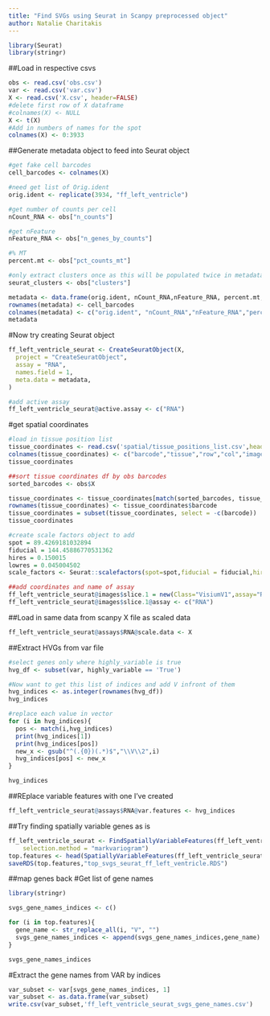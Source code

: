 ```yaml
---
title: "Find SVGs using Seurat in Scanpy preprocessed object"
author: Natalie Charitakis
---
```


```r
library(Seurat)
library(stringr)
```

##Load in respective csvs


```r
obs <- read.csv('obs.csv')
var <- read.csv('var.csv')
X <- read.csv('X.csv', header=FALSE)
#delete first row of X dataframe
#colnames(X) <- NULL
X <- t(X)
#Add in numbers of names for the spot
colnames(X) <- 0:3933
```
##Generate metadata object to feed into Seurat object
```r
#get fake cell barcodes
cell_barcodes <- colnames(X)

#need get list of Orig.ident
orig.ident <- replicate(3934, "ff_left_ventricle")

#get number of counts per cell
nCount_RNA <- obs["n_counts"]

#get nFeature
nFeature_RNA <- obs["n_genes_by_counts"]

#% MT
percent.mt <- obs["pct_counts_mt"]

#only extract clusters once as this will be populated twice in metadata
seurat_clusters <- obs["clusters"]

metadata <- data.frame(orig.ident, nCount_RNA,nFeature_RNA, percent.mt, seurat_clusters)
rownames(metadata) <- cell_barcodes
colnames(metadata) <- c("orig.ident", "nCount_RNA","nFeature_RNA","percent.mt","seurat_clusters")
metadata
```

#Now try creating Seurat object
```r
ff_left_ventricle_seurat <- CreateSeuratObject(X,
  project = "CreateSeuratObject",
  assay = "RNA",
  names.field = 1,
  meta.data = metadata,
)

#add active assay
ff_left_ventricle_seurat@active.assay <- c("RNA")
```

#get spatial coordinates
```r
#load in tissue position list
tissue_coordinates <- read.csv('spatial/tissue_positions_list.csv',header=FALSE)
colnames(tissue_coordinates) <- c("barcode","tissue","row","col","imagerow","imagecol")
tissue_coordinates

##sort tissue coordinates df by obs barcodes
sorted_barcodes <- obs$X

tissue_coordinates <- tissue_coordinates[match(sorted_barcodes, tissue_coordinates$barcode), ]
rownames(tissue_coordinates) <- tissue_coordinates$barcode
tissue_coordinates = subset(tissue_coordinates, select = -c(barcode)) 
tissue_coordinates

#create scale factors object to add
spot = 89.4269181032894
fiducial = 144.45886770531362
hires = 0.150015
lowres = 0.045004502
scale_factors <- Seurat::scalefactors(spot=spot,fiducial = fiducial,hires = hires,lowres = lowres)

##add coordinates and name of assay
ff_left_ventricle_seurat@images$slice.1 = new(Class="VisiumV1",assay="RNA",key="image_",coordinates=tissue_coordinates,scale.factors=scale_factors)
ff_left_ventricle_seurat@images$slice.1@assay <- c("RNA")

```

##Load in same data from scanpy X file as scaled data
```r
ff_left_ventricle_seurat@assays$RNA@scale.data <- X 
```

##Extract HVGs from var file
```r
#select genes only where highly_variable is true
hvg_df <- subset(var, highly_variable == 'True')

#Now want to get this list of indices and add V infront of them
hvg_indices <- as.integer(rownames(hvg_df))
hvg_indices
```

```r

#replace each value in vector
for (i in hvg_indices){
  pos <- match(i,hvg_indices)
  print(hvg_indices[1])
  print(hvg_indices[pos])
  new_x <- gsub("^(.{0})(.*)$","\\V\\2",i)
  hvg_indices[pos] <- new_x
}

hvg_indices
```

##REplace variable features with one I've created
```r
ff_left_ventricle_seurat@assays$RNA@var.features <- hvg_indices

```

##Try finding spatially variable genes as is
```r
ff_left_ventricle_seurat <- FindSpatiallyVariableFeatures(ff_left_ventricle_seurat, assay = "RNA", features = VariableFeatures(ff_left_ventricle_seurat)[1:1000],
    selection.method = "markvariogram")
top.features <- head(SpatiallyVariableFeatures(ff_left_ventricle_seurat, selection.method = "markvariogram"), 1000)
saveRDS(top.features,"top_svgs_seurat_ff_left_ventricle.RDS")
```

##map genes back
#Get list of gene names
```r
library(stringr)

svgs_gene_names_indices <- c()

for (i in top.features){
  gene_name <- str_replace_all(i, "V", "")
  svgs_gene_names_indices <- append(svgs_gene_names_indices,gene_name)
}

svgs_gene_names_indices
```

#Extract the gene names from VAR by indices
```r
var_subset <- var[svgs_gene_names_indices, 1]
var_subset <- as.data.frame(var_subset)
write.csv(var_subset,'ff_left_ventricle_seurat_svgs_gene_names.csv')
```
